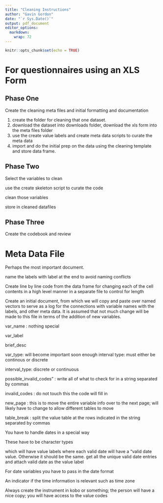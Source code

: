 ```yaml
---
title: "Cleaning Instructions"
author: "Gavin Gordon"
date: "`r Sys.Date()`"
output: pdf_document
editor_options: 
  markdown: 
    wrap: 72
---
```


```r
knitr::opts_chunk$set(echo = TRUE)
```

# For questionnaires using an XLS Form

## Phase One

Create the cleaning meta files and initial formatting and documentation

1.  create the folder for cleaning that one dataset.
2.  download the dataset into downloads folder, download the xls form
    into the meta files folder
3.  use the create value labels and create meta data scripts to curate
    the meta data
4.  import and do the initial prep on the data using the cleaning
    template and store data frame.

## Phase Two

Select the variables to clean

use the create skeleton script to curate the code

clean those variables

store in cleaned datafiles

## Phase Three

Create the codebook and review

# Meta Data File

Perhaps the most important document.

name the labels with label at the end to avoid naming conflicts

Create line by line code from the data frame for changing each of the
cell contents in a high level manner in a separate file to control for
length

Create an initial document, from which we will copy and paste over named
vectors to serve as a log for the connections with variable names with
the labels, and other meta data. It is assumed that not much change will
be made to this file in terms of the addition of new variables.

var_name : nothing special

var_label

brief_desc

var_type: will become important soon enough interval type: must either
be continous or discrete

interval_type: discrete or continuous

possible_invalid_codes" : write all of what to check for in a string
separated by commas

invalid_codes : do not touch this the code will fill in

new_page : this is to move the entire variable info over to the next
page; will likely have to change to allow different tables to move

table_break : split the value table at the rows indicated in the string
separated by commas

You have to handle dates in a special way

These have to be character types

which will have value labels where each valid date will have a "valid
date value. Otherwise it should be the same. get all the unique valid
date entries and attach valid date as the value label

For date variables you have to pass in the date format

An indicator if the time information is relevant such as time zone

Always create the instrument in kobo or something; the person will have
a nice copy; you will have access to the value codes
